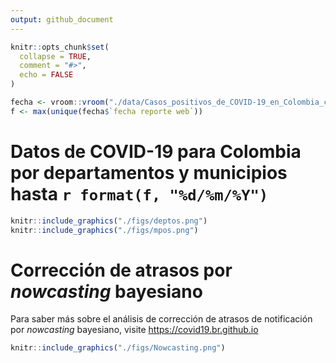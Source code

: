 ```yaml
---
output: github_document
---
```


<!-- README.md is generated from README.Rmd. Please edit that file -->

```r
knitr::opts_chunk$set(
  collapse = TRUE,
  comment = "#>",
  echo = FALSE
)
```


<!-- badges: start -->
<!-- badges: end -->

```r


fecha <- vroom::vroom("./data/Casos_positivos_de_COVID-19_en_Colombia_corregido.csv", col_select = "fecha reporte web")
f <- max(unique(fecha$`fecha reporte web`))

```

# Datos de COVID-19 para Colombia por departamentos y municipios hasta `r format(f, "%d/%m/%Y")`

```r
knitr::include_graphics("./figs/deptos.png")
knitr::include_graphics("./figs/mpos.png")
```

# Corrección de atrasos por _nowcasting_ bayesiano

Para saber más sobre el análisis de corrección de atrasos de notificación por _nowcasting_ bayesiano, visite [https://covid19.br.github.io](https://covid19.br.github.io) 

```r
knitr::include_graphics("./figs/Nowcasting.png")
```

